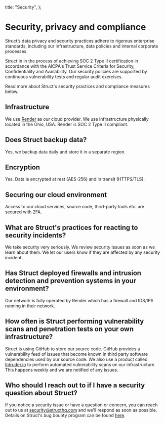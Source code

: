   title: "Security",
};

# Security, privacy and compliance

Struct’s data privacy and security practices adhere to rigorous enterprise standards, including our infrastructure, data policies and internal corporate processes.

Struct in in the process of achieving SOC 2 Type II certification in accordance with the  AICPA's Trust Service Criteria for Security, Confidentiality and Availability. Our security policies are supported by continuous vulnerability tests and regular audit exercises.

Read more about Struct's security practices and compliance measures below.

## Infrastructure
We use [Render](https://render.com) as our cloud provider. We use infrastructure physically located in the Ohio, USA. Render is SOC 2 Type II compliant.

## Does Struct backup data?
Yes, we backup data daily and store it in a separate region.

## Encryption
Yes. Data is encrypted at rest (AES-256) and in transit (HTTPS/TLS).

## Securing our cloud environment
Access to our cloud services, source code, third-party tools etc. are secured with 2FA.

## What are Struct's practices for reacting to security incidents?
We take security very seriously. We review security issues as soon as we learn about them. We let our users know if they are affected by any security incident.

## Has Struct deployed firewalls and intrusion detection and prevention systems in your environment?
Our network is fully operated by Render which has a firewall and IDS/IPS running in their network.

## How often is Struct performing vulnerability scans and penetration tests on your own infrastructure?
Struct is using GitHub to store our source code. GitHub provides a vulnerability feed of issues that become known in third party software dependencies used by our source code. We also use a product called [Intruder.io](https://intruder.io) to perform automated vulnerability scans on our infrastructure. This happens weekly and we are notified of any issues.

## Who should I reach out to if I have a security question about Struct?
If you notice a security issue or have a question or concern, you can reach out to us at [security@structhq.com](mailto:security@structhq.com) and we'll respond as soon as possible. Details on Struct's bug bounty program can be found [here](/vulnerability-report).